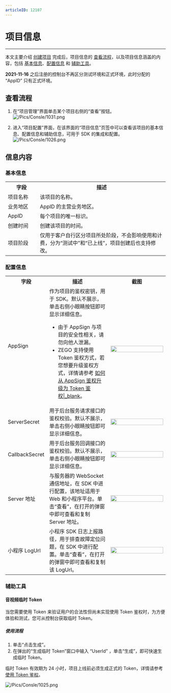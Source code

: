 ```yaml
---
articleID: 12107
---
```

# 项目信息

- - -

本文主要介绍 [创建项目](#14213) 完成后，项目信息的 [查看流程](12107#1)，以及项目信息涵盖的内容，包括 [基本信息](12107#2_1)、[配置信息](12107#2_2) 和 [辅助工具](12107#2_3)。


<div class="mk-warning">

**2021-11-16** 之后注册的控制台不再区分测试环境和正式环境，此时分配的 “AppID” 只有正式环境。
</div>

## 查看流程

1. 在“项目管理”界面单击某个项目右侧的“查看”按钮。   
![/Pics/Consle/1031.png](http://doc.oa.zego.im/Pics/Consle/1031.png)

2. 进入“项目配置”界面，在该界面的“项目信息”页签中可以查看该项目的基本信息、配置信息和辅助信息，可用于 SDK 的集成和配置。   
![/Pics/Consle/1026.png](http://doc.oa.zego.im/Pics/Consle/1026.png)

## 信息内容

### 基本信息


<table>
  <colgroup>
    <col width="20%">
    <col width="80%">
  </colgroup>
<tbody><tr>
<th>字段</th>
<th>描述</th>
</tr>
<tr>
<td>项目名称</td>
<td>该项目的名称。</td>
</tr>
<tr>
<td>业务地区</td>
<td>AppID 的主营业务地区。</td>
</tr>
<tr>
<td>AppID</td>
<td>每个项目的唯一标识。</td>
</tr>
<tr>
<td>创建时间</td>
<td>创建该项目的时间。</td>
</tr>
<tr>
<td>项目阶段</td>
<td>仅用于客户自行区分项目所处阶段，不会影响使用和计费，分为“测试中”和“已上线”，项目创建后也支持修改。</td>
</tr>
</tbody></table>

### 配置信息

<table>
  <colgroup>
    <col width="20%">
    <col width="40%">
    <col width="40%">
  </colgroup>
<tbody><tr>
<th>字段</th>
<th>描述</th>
<th>截图</th>
</tr>
<tr>
<td>AppSign</td>
<td>作为项目的鉴权密钥，用于 SDK。默认不展示，单击右侧小眼睛按钮即可显示详细信息。
<div class="mk-warning">

- 由于 AppSign 与项目的安全性相关，请勿向他人泄漏。
- ZEGO 支持使用 Token 鉴权方式，若您想要升级鉴权方式，详情请参考 [如何从 AppSign 鉴权升级为 Token 鉴权|_blank](https://doc-zh.zego.im/faq/token_upgrade?product=ExpressVideo&amp;platform=ios)。
</div></td>
<td>&nbsp;<img src="/Pics/Consle/1027.png" width="100%"></td>
</tr>
<tr>
<td>ServerSecret</td>
<td>用于后台服务请求接口的鉴权校验。默认不展示，单击右侧小眼睛按钮即可显示详细信息。</td>
<td><img src="/Pics/Consle/1028.png" width="100%"></td>
</tr>
<tr>
<td>CallbackSecret</td>
<td>用于后台服务回调接口的鉴权校验。默认不展示，单击右侧小眼睛按钮即可显示详细信息。</td>
<td><img src="/Pics/Consle/1032.png" width="100%"></td>
</tr>
<tr>
<td>Server 地址</td>
<td>与服务器的 WebSocket 通信地址，在 SDK 中进行配置，该地址适用于 Web 和小程序平台。单击“查看”，在打开的弹窗中即可查看和复制 Server 地址。</td>
<td><img src="/Pics/Consle/1029.png" width="100%"></td>
</tr>
<tr>
<td>小程序 LogUrl</td>
<td>小程序 SDK 日志上报路径，用于排查故障定位问题，在 SDK 中进行配置。单击“查看”，在打开的弹窗中即可查看和复制该 LogUrl。</td>
<td><img src="/Pics/Consle/1030.png" width=100%></td>
</tr>
</tbody></table>


### 辅助工具

#### 音视频临时 Token   

当您需要使用 Token 来验证用户的合法性但尚未实现使用 Token 鉴权时，为方便体验和测试，您可从控制台获取临时 Token。

##### 使用流程

1. 单击“点击生成”。
2. 在弹出的“生成临时 Token”窗口中输入 “UserId” ，单击“生成”，即可快速生成临时 Token。
    
<div class="mk-warning">

临时 Token 有效期为 24 小时，项目上线前必须生成正式的 Token，详情请参考 [使用 Token 鉴权](#10360)。
</div>

![/Pics/Consle/1025.png](http://doc.oa.zego.im/Pics/Consle/1025.png)

